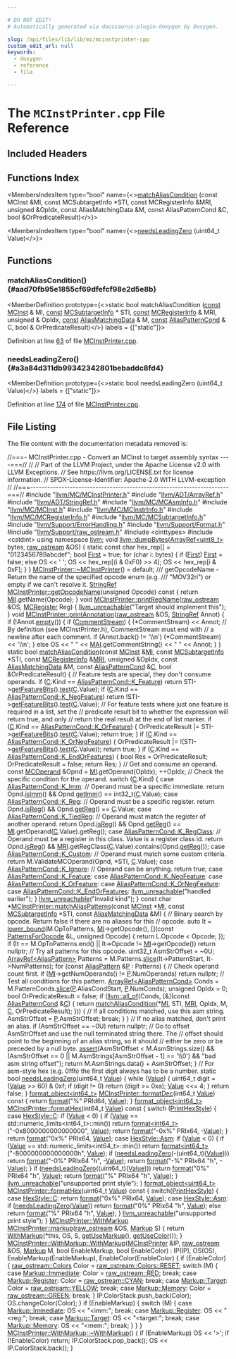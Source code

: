 ```yaml
---

# DO NOT EDIT!
# Automatically generated via docusaurus-plugin-doxygen by Doxygen.

slug: /api/files/lib/lib/mc/mcinstprinter-cpp
custom_edit_url: null
keywords:
  - doxygen
  - reference
  - file

---
```





# The `MCInstPrinter.cpp` File Reference

<DoxygenPage pluginConfig={pluginConfig}>



## Included Headers

<IncludesList>
<IncludesListItem
  filePath="llvm/MC/MCInstPrinter.h"
  permalink="/docs/api/files/include/include/llvm/include/llvm/mc/mcinstprinter-h"
  isLocal="true" />
<IncludesListItem
  filePath="llvm/ADT/ArrayRef.h"
  permalink="/docs/api/files/include/include/llvm/include/llvm/adt/arrayref-h"
  isLocal="true" />
<IncludesListItem
  filePath="llvm/ADT/StringRef.h"
  permalink="/docs/api/files/include/include/llvm/include/llvm/adt/stringref-h"
  isLocal="true" />
<IncludesListItem
  filePath="llvm/MC/MCAsmInfo.h"
  permalink="/docs/api/files/include/include/llvm/include/llvm/mc/mcasminfo-h"
  isLocal="true" />
<IncludesListItem
  filePath="llvm/MC/MCInst.h"
  permalink="/docs/api/files/include/include/llvm/include/llvm/mc/mcinst-h"
  isLocal="true" />
<IncludesListItem
  filePath="llvm/MC/MCInstrInfo.h"
  permalink="/docs/api/files/include/include/llvm/include/llvm/mc/mcinstrinfo-h"
  isLocal="true" />
<IncludesListItem
  filePath="llvm/MC/MCRegisterInfo.h"
  permalink="/docs/api/files/include/include/llvm/include/llvm/mc/mcregisterinfo-h"
  isLocal="true" />
<IncludesListItem
  filePath="llvm/MC/MCSubtargetInfo.h"
  permalink="/docs/api/files/include/include/llvm/include/llvm/mc/mcsubtargetinfo-h"
  isLocal="true" />
<IncludesListItem
  filePath="llvm/Support/ErrorHandling.h"
  permalink="/docs/api/files/include/include/llvm/include/llvm/support/errorhandling-h"
  isLocal="true" />
<IncludesListItem
  filePath="llvm/Support/Format.h"
  permalink="/docs/api/files/include/include/llvm/include/llvm/support/format-h"
  isLocal="true" />
<IncludesListItem
  filePath="llvm/Support/raw_ostream.h"
  permalink="/docs/api/files/include/include/llvm/include/llvm/support/raw-ostream-h"
  isLocal="true" />
<IncludesListItem
  filePath="cinttypes"
  permalink=""
  isLocal="false" />
<IncludesListItem
  filePath="cstdint"
  permalink=""
  isLocal="false" />
</IncludesList>

## Functions Index

<MembersIndex>

<MembersIndexItem
  type="bool"
  name={<><a href="#aad70fb95e1855cf69dfefcf98e2d5e8b">matchAliasCondition</a> (const MCInst &amp;MI, const MCSubtargetInfo &#42;STI, const MCRegisterInfo &amp;MRI, unsigned &amp;OpIdx, const AliasMatchingData &amp;M, const AliasPatternCond &amp;C, bool &amp;OrPredicateResult)</>}>
</MembersIndexItem>

<MembersIndexItem
  type="bool"
  name={<><a href="#a3a84d311db99342342801bebaddc8fd4">needsLeadingZero</a> (uint64&#95;t Value)</>}>
</MembersIndexItem>

</MembersIndex>


<SectionDefinition>

## Functions

### matchAliasCondition() {#aad70fb95e1855cf69dfefcf98e2d5e8b}

<MemberDefinition
  prototype={<>static bool matchAliasCondition (<a href="/docs/api/files/lib/lib/target/lib/target/aarch64/aarch64promoteconstant-cpp/#a90f8350fecae261c25be85d38b451bff">const</a> <a href="/docs/api/classes/llvm/mcinst">MCInst</a> &amp; MI, <a href="/docs/api/files/lib/lib/target/lib/target/aarch64/aarch64promoteconstant-cpp/#a90f8350fecae261c25be85d38b451bff">const</a> <a href="/docs/api/classes/llvm/mcsubtargetinfo">MCSubtargetInfo</a> &#42; STI, <a href="/docs/api/files/lib/lib/target/lib/target/aarch64/aarch64promoteconstant-cpp/#a90f8350fecae261c25be85d38b451bff">const</a> <a href="/docs/api/classes/llvm/mcregisterinfo">MCRegisterInfo</a> &amp; MRI, unsigned &amp; OpIdx, <a href="/docs/api/files/lib/lib/target/lib/target/aarch64/aarch64promoteconstant-cpp/#a90f8350fecae261c25be85d38b451bff">const</a> <a href="/docs/api/structs/llvm/aliasmatchingdata">AliasMatchingData</a> &amp; M, <a href="/docs/api/files/lib/lib/target/lib/target/aarch64/aarch64promoteconstant-cpp/#a90f8350fecae261c25be85d38b451bff">const</a> <a href="/docs/api/structs/llvm/aliaspatterncond">AliasPatternCond</a> &amp; C, bool &amp; OrPredicateResult)</>}
  labels = {["static"]}>

Definition at line <a href="#l00063">63</a> of file <a href="/docs/api/files/lib/lib/mc/mcinstprinter-cpp">MCInstPrinter.cpp</a>.
</MemberDefinition>

### needsLeadingZero() {#a3a84d311db99342342801bebaddc8fd4}

<MemberDefinition
  prototype={<>static bool needsLeadingZero (uint64&#95;t Value)</>}
  labels = {["static"]}>

Definition at line <a href="#l00174">174</a> of file <a href="/docs/api/files/lib/lib/mc/mcinstprinter-cpp">MCInstPrinter.cpp</a>.
</MemberDefinition>

</SectionDefinition>

## File Listing

The file content with the documentation metadata removed is:

<ProgramListing>

<Link id="l00001" /><CodeLine lineNumber="1"><Highlight kind="comment">//===- MCInstPrinter.cpp - Convert an MCInst to target assembly syntax ----===//</Highlight><Highlight kind="normal"></Highlight></CodeLine>
<Link id="l00002" /><CodeLine lineNumber="2"><Highlight kind="normal"></Highlight><Highlight kind="comment">//</Highlight><Highlight kind="normal"></Highlight></CodeLine>
<Link id="l00003" /><CodeLine lineNumber="3"><Highlight kind="normal"></Highlight><Highlight kind="comment">// Part of the LLVM Project, under the Apache License v2.0 with LLVM Exceptions.</Highlight><Highlight kind="normal"></Highlight></CodeLine>
<Link id="l00004" /><CodeLine lineNumber="4"><Highlight kind="normal"></Highlight><Highlight kind="comment">// See https://llvm.org/LICENSE.txt for license information.</Highlight><Highlight kind="normal"></Highlight></CodeLine>
<Link id="l00005" /><CodeLine lineNumber="5"><Highlight kind="normal"></Highlight><Highlight kind="comment">// SPDX-License-Identifier: Apache-2.0 WITH LLVM-exception</Highlight><Highlight kind="normal"></Highlight></CodeLine>
<Link id="l00006" /><CodeLine lineNumber="6"><Highlight kind="normal"></Highlight><Highlight kind="comment">//</Highlight><Highlight kind="normal"></Highlight></CodeLine>
<Link id="l00007" /><CodeLine lineNumber="7"><Highlight kind="normal"></Highlight><Highlight kind="comment">//===----------------------------------------------------------------------===//</Highlight><Highlight kind="normal"></Highlight></CodeLine>
<Link id="l00008" /><CodeLine lineNumber="8"><Highlight kind="normal"></Highlight></CodeLine>
<Link id="l00009" /><CodeLine lineNumber="9"><Highlight kind="normal"></Highlight><Highlight kind="preprocessor">#include &quot;<a href="/docs/api/files/include/include/llvm/include/llvm/mc/mcinstprinter-h">llvm/MC/MCInstPrinter.h</a>&quot;</Highlight><Highlight kind="normal"></Highlight></CodeLine>
<Link id="l00010" /><CodeLine lineNumber="10"><Highlight kind="normal"></Highlight><Highlight kind="preprocessor">#include &quot;<a href="/docs/api/files/include/include/llvm/include/llvm/adt/arrayref-h">llvm/ADT/ArrayRef.h</a>&quot;</Highlight><Highlight kind="normal"></Highlight></CodeLine>
<Link id="l00011" /><CodeLine lineNumber="11"><Highlight kind="normal"></Highlight><Highlight kind="preprocessor">#include &quot;<a href="/docs/api/files/include/include/llvm/include/llvm/adt/stringref-h">llvm/ADT/StringRef.h</a>&quot;</Highlight><Highlight kind="normal"></Highlight></CodeLine>
<Link id="l00012" /><CodeLine lineNumber="12"><Highlight kind="normal"></Highlight><Highlight kind="preprocessor">#include &quot;<a href="/docs/api/files/include/include/llvm/include/llvm/mc/mcasminfo-h">llvm/MC/MCAsmInfo.h</a>&quot;</Highlight><Highlight kind="normal"></Highlight></CodeLine>
<Link id="l00013" /><CodeLine lineNumber="13"><Highlight kind="normal"></Highlight><Highlight kind="preprocessor">#include &quot;<a href="/docs/api/files/include/include/llvm/include/llvm/mc/mcinst-h">llvm/MC/MCInst.h</a>&quot;</Highlight><Highlight kind="normal"></Highlight></CodeLine>
<Link id="l00014" /><CodeLine lineNumber="14"><Highlight kind="normal"></Highlight><Highlight kind="preprocessor">#include &quot;<a href="/docs/api/files/include/include/llvm/include/llvm/mc/mcinstrinfo-h">llvm/MC/MCInstrInfo.h</a>&quot;</Highlight><Highlight kind="normal"></Highlight></CodeLine>
<Link id="l00015" /><CodeLine lineNumber="15"><Highlight kind="normal"></Highlight><Highlight kind="preprocessor">#include &quot;<a href="/docs/api/files/include/include/llvm/include/llvm/mc/mcregisterinfo-h">llvm/MC/MCRegisterInfo.h</a>&quot;</Highlight><Highlight kind="normal"></Highlight></CodeLine>
<Link id="l00016" /><CodeLine lineNumber="16"><Highlight kind="normal"></Highlight><Highlight kind="preprocessor">#include &quot;<a href="/docs/api/files/include/include/llvm/include/llvm/mc/mcsubtargetinfo-h">llvm/MC/MCSubtargetInfo.h</a>&quot;</Highlight><Highlight kind="normal"></Highlight></CodeLine>
<Link id="l00017" /><CodeLine lineNumber="17"><Highlight kind="normal"></Highlight><Highlight kind="preprocessor">#include &quot;<a href="/docs/api/files/include/include/llvm/include/llvm/support/errorhandling-h">llvm/Support/ErrorHandling.h</a>&quot;</Highlight><Highlight kind="normal"></Highlight></CodeLine>
<Link id="l00018" /><CodeLine lineNumber="18"><Highlight kind="normal"></Highlight><Highlight kind="preprocessor">#include &quot;<a href="/docs/api/files/include/include/llvm/include/llvm/support/format-h">llvm/Support/Format.h</a>&quot;</Highlight><Highlight kind="normal"></Highlight></CodeLine>
<Link id="l00019" /><CodeLine lineNumber="19"><Highlight kind="normal"></Highlight><Highlight kind="preprocessor">#include &quot;<a href="/docs/api/files/include/include/llvm/include/llvm/support/raw-ostream-h">llvm/Support/raw&#95;ostream.h</a>&quot;</Highlight><Highlight kind="normal"></Highlight></CodeLine>
<Link id="l00020" /><CodeLine lineNumber="20"><Highlight kind="normal"></Highlight><Highlight kind="preprocessor">#include &lt;cinttypes&gt;</Highlight><Highlight kind="normal"></Highlight></CodeLine>
<Link id="l00021" /><CodeLine lineNumber="21"><Highlight kind="normal"></Highlight><Highlight kind="preprocessor">#include &lt;cstdint&gt;</Highlight><Highlight kind="normal"></Highlight></CodeLine>
<Link id="l00022" /><CodeLine lineNumber="22"><Highlight kind="normal"></Highlight></CodeLine>
<Link id="l00023" /><CodeLine lineNumber="23"><Highlight kind="normal"></Highlight><Highlight kind="keyword">using namespace </Highlight><Highlight kind="normal"><a href="/docs/api/namespaces/llvm">llvm</a>;</Highlight></CodeLine>
<Link id="l00024" /><CodeLine lineNumber="24"><Highlight kind="normal"></Highlight></CodeLine>
<Link id="l00025" /><CodeLine lineNumber="25" lineLink="/docs/api/namespaces/llvm/#a4070eb5356f2cb072322e3d62059e316"><Highlight kind="normal"></Highlight><Highlight kind="keywordtype">void</Highlight><Highlight kind="normal"> <a href="/docs/api/namespaces/llvm/#a4070eb5356f2cb072322e3d62059e316">llvm::dumpBytes</a>(<a href="/docs/api/classes/llvm/arrayref">ArrayRef&lt;uint8&#95;t&gt;</a> bytes, <a href="/docs/api/classes/llvm/raw-ostream">raw&#95;ostream</a> &amp;OS) &#123;</Highlight></CodeLine>
<Link id="l00026" /><CodeLine lineNumber="26"><Highlight kind="normal">  </Highlight><Highlight kind="keyword">static</Highlight><Highlight kind="normal"> </Highlight><Highlight kind="keyword">const</Highlight><Highlight kind="normal"> </Highlight><Highlight kind="keywordtype">char</Highlight><Highlight kind="normal"> hex&#95;rep&#91;&#93; = </Highlight><Highlight kind="stringliteral">&quot;0123456789abcdef&quot;</Highlight><Highlight kind="normal">;</Highlight></CodeLine>
<Link id="l00027" /><CodeLine lineNumber="27"><Highlight kind="normal">  </Highlight><Highlight kind="keywordtype">bool</Highlight><Highlight kind="normal"> <a href="/docs/api/namespaces/llvm/#a9eb4f5b98b70ee4fab9614ed58282c1fa7fb55ed0b7a30342ba6da306428cae04">First</a> = </Highlight><Highlight kind="keyword">true</Highlight><Highlight kind="normal">;</Highlight></CodeLine>
<Link id="l00028" /><CodeLine lineNumber="28"><Highlight kind="normal">  </Highlight><Highlight kind="keywordflow">for</Highlight><Highlight kind="normal"> (</Highlight><Highlight kind="keywordtype">char</Highlight><Highlight kind="normal"> i: bytes) &#123;</Highlight></CodeLine>
<Link id="l00029" /><CodeLine lineNumber="29"><Highlight kind="normal">    </Highlight><Highlight kind="keywordflow">if</Highlight><Highlight kind="normal"> (<a href="/docs/api/namespaces/llvm/#a9eb4f5b98b70ee4fab9614ed58282c1fa7fb55ed0b7a30342ba6da306428cae04">First</a>)</Highlight></CodeLine>
<Link id="l00030" /><CodeLine lineNumber="30"><Highlight kind="normal">      <a href="/docs/api/namespaces/llvm/#a9eb4f5b98b70ee4fab9614ed58282c1fa7fb55ed0b7a30342ba6da306428cae04">First</a> = </Highlight><Highlight kind="keyword">false</Highlight><Highlight kind="normal">;</Highlight></CodeLine>
<Link id="l00031" /><CodeLine lineNumber="31"><Highlight kind="normal">    </Highlight><Highlight kind="keywordflow">else</Highlight><Highlight kind="normal"></Highlight></CodeLine>
<Link id="l00032" /><CodeLine lineNumber="32"><Highlight kind="normal">      OS &lt;&lt; </Highlight><Highlight kind="charliteral">&#39; &#39;</Highlight><Highlight kind="normal">;</Highlight></CodeLine>
<Link id="l00033" /><CodeLine lineNumber="33"><Highlight kind="normal">    OS &lt;&lt; hex&#95;rep&#91;(i &amp; 0xF0) &gt;&gt; 4&#93;;</Highlight></CodeLine>
<Link id="l00034" /><CodeLine lineNumber="34"><Highlight kind="normal">    OS &lt;&lt; hex&#95;rep&#91;i &amp; 0xF&#93;;</Highlight></CodeLine>
<Link id="l00035" /><CodeLine lineNumber="35"><Highlight kind="normal">  &#125;</Highlight></CodeLine>
<Link id="l00036" /><CodeLine lineNumber="36"><Highlight kind="normal">&#125;</Highlight></CodeLine>
<Link id="l00037" /><CodeLine lineNumber="37"><Highlight kind="normal"></Highlight></CodeLine>
<Link id="l00038" /><CodeLine lineNumber="38"><Highlight kind="normal"><a href="/docs/api/classes/llvm/mcinstprinter/#a55e82de41ab06366834cbef13e46ac6d">MCInstPrinter::~MCInstPrinter</a>() = </Highlight><Highlight kind="keywordflow">default</Highlight><Highlight kind="normal">;</Highlight></CodeLine>
<Link id="l00039" /><CodeLine lineNumber="39"><Highlight kind="normal"></Highlight><Highlight kind="comment"></Highlight></CodeLine>
<Link id="l00040" /><CodeLine lineNumber="40"><Highlight kind="comment">/// getOpcodeName - Return the name of the specified opcode enum (e.g.</Highlight></CodeLine>
<Link id="l00041" /><CodeLine lineNumber="41"><Highlight kind="comment">/// &quot;MOV32ri&quot;) or empty if we can&#39;t resolve it.</Highlight><Highlight kind="normal"></Highlight></CodeLine>
<Link id="l00042" /><CodeLine lineNumber="42" lineLink="/docs/api/classes/llvm/mcinstprinter/#a62c484cd2ea7bf71dad8fd6d223864bb"><Highlight kind="normal"><a href="/docs/api/classes/llvm/stringref">StringRef</a> <a href="/docs/api/classes/llvm/mcinstprinter/#a62c484cd2ea7bf71dad8fd6d223864bb">MCInstPrinter::getOpcodeName</a>(</Highlight><Highlight kind="keywordtype">unsigned</Highlight><Highlight kind="normal"> Opcode)</Highlight><Highlight kind="keyword"> const </Highlight><Highlight kind="normal">&#123;</Highlight></CodeLine>
<Link id="l00043" /><CodeLine lineNumber="43"><Highlight kind="normal">  </Highlight><Highlight kind="keywordflow">return</Highlight><Highlight kind="normal"> <a href="/docs/api/classes/llvm/mcinstprinter/#a41acdb280262403252bc72f6d3f23f7a">MII</a>.getName(Opcode);</Highlight></CodeLine>
<Link id="l00044" /><CodeLine lineNumber="44"><Highlight kind="normal">&#125;</Highlight></CodeLine>
<Link id="l00045" /><CodeLine lineNumber="45"><Highlight kind="normal"></Highlight></CodeLine>
<Link id="l00046" /><CodeLine lineNumber="46" lineLink="/docs/api/classes/llvm/mcinstprinter/#ad0ad5f0b1236badc25e0613d3b962997"><Highlight kind="normal"></Highlight><Highlight kind="keywordtype">void</Highlight><Highlight kind="normal"> <a href="/docs/api/classes/llvm/mcinstprinter/#ad0ad5f0b1236badc25e0613d3b962997">MCInstPrinter::printRegName</a>(<a href="/docs/api/classes/llvm/raw-ostream">raw&#95;ostream</a> &amp;OS, <a href="/docs/api/classes/llvm/mcregister">MCRegister</a> Reg) &#123;</Highlight></CodeLine>
<Link id="l00047" /><CodeLine lineNumber="47"><Highlight kind="normal">  <a href="/docs/api/files/include/include/llvm/include/llvm/support/errorhandling-h/#ace243f5c25697a1107cce46626b3dc94">llvm&#95;unreachable</a>(</Highlight><Highlight kind="stringliteral">&quot;Target should implement this&quot;</Highlight><Highlight kind="normal">);</Highlight></CodeLine>
<Link id="l00048" /><CodeLine lineNumber="48"><Highlight kind="normal">&#125;</Highlight></CodeLine>
<Link id="l00049" /><CodeLine lineNumber="49"><Highlight kind="normal"></Highlight></CodeLine>
<Link id="l00050" /><CodeLine lineNumber="50" lineLink="/docs/api/classes/llvm/mcinstprinter/#aab90c946a08959c165433b2c125895ea"><Highlight kind="normal"></Highlight><Highlight kind="keywordtype">void</Highlight><Highlight kind="normal"> <a href="/docs/api/classes/llvm/mcinstprinter/#aab90c946a08959c165433b2c125895ea">MCInstPrinter::printAnnotation</a>(<a href="/docs/api/classes/llvm/raw-ostream">raw&#95;ostream</a> &amp;OS, <a href="/docs/api/classes/llvm/stringref">StringRef</a> Annot) &#123;</Highlight></CodeLine>
<Link id="l00051" /><CodeLine lineNumber="51"><Highlight kind="normal">  </Highlight><Highlight kind="keywordflow">if</Highlight><Highlight kind="normal"> (!Annot.<a href="/docs/api/classes/llvm/stringref/#a2dc80c585ad5882da8cae7b5968f7e74">empty</a>()) &#123;</Highlight></CodeLine>
<Link id="l00052" /><CodeLine lineNumber="52"><Highlight kind="normal">    </Highlight><Highlight kind="keywordflow">if</Highlight><Highlight kind="normal"> (<a href="/docs/api/classes/llvm/mcinstprinter/#a43f767b1fc960c3a7528055069b0ae97">CommentStream</a>) &#123;</Highlight></CodeLine>
<Link id="l00053" /><CodeLine lineNumber="53"><Highlight kind="normal">      (&#42;CommentStream) &lt;&lt; Annot;</Highlight></CodeLine>
<Link id="l00054" /><CodeLine lineNumber="54"><Highlight kind="normal">      </Highlight><Highlight kind="comment">// By definition (see MCInstPrinter.h), CommentStream must end with</Highlight><Highlight kind="normal"></Highlight></CodeLine>
<Link id="l00055" /><CodeLine lineNumber="55"><Highlight kind="normal">      </Highlight><Highlight kind="comment">// a newline after each comment.</Highlight><Highlight kind="normal"></Highlight></CodeLine>
<Link id="l00056" /><CodeLine lineNumber="56"><Highlight kind="normal">      </Highlight><Highlight kind="keywordflow">if</Highlight><Highlight kind="normal"> (Annot.back() != </Highlight><Highlight kind="charliteral">&#39;\\n&#39;</Highlight><Highlight kind="normal">)</Highlight></CodeLine>
<Link id="l00057" /><CodeLine lineNumber="57"><Highlight kind="normal">        (&#42;CommentStream) &lt;&lt; </Highlight><Highlight kind="charliteral">&#39;\\n&#39;</Highlight><Highlight kind="normal">;</Highlight></CodeLine>
<Link id="l00058" /><CodeLine lineNumber="58"><Highlight kind="normal">    &#125; </Highlight><Highlight kind="keywordflow">else</Highlight><Highlight kind="normal"></Highlight></CodeLine>
<Link id="l00059" /><CodeLine lineNumber="59"><Highlight kind="normal">      OS &lt;&lt; </Highlight><Highlight kind="stringliteral">&quot; &quot;</Highlight><Highlight kind="normal"> &lt;&lt; <a href="/docs/api/classes/llvm/mcinstprinter/#aacb2bfbafa57a37e627bf1334d349bc6">MAI</a>.getCommentString() &lt;&lt; </Highlight><Highlight kind="stringliteral">&quot; &quot;</Highlight><Highlight kind="normal"> &lt;&lt; Annot;</Highlight></CodeLine>
<Link id="l00060" /><CodeLine lineNumber="60"><Highlight kind="normal">  &#125;</Highlight></CodeLine>
<Link id="l00061" /><CodeLine lineNumber="61"><Highlight kind="normal">&#125;</Highlight></CodeLine>
<Link id="l00062" /><CodeLine lineNumber="62"><Highlight kind="normal"></Highlight></CodeLine>
<Link id="l00063" /><CodeLine lineNumber="63" lineLink="#aad70fb95e1855cf69dfefcf98e2d5e8b"><Highlight kind="normal"></Highlight><Highlight kind="keyword">static</Highlight><Highlight kind="normal"> </Highlight><Highlight kind="keywordtype">bool</Highlight><Highlight kind="normal"> <a href="#aad70fb95e1855cf69dfefcf98e2d5e8b">matchAliasCondition</a>(</Highlight><Highlight kind="keyword">const</Highlight><Highlight kind="normal"> <a href="/docs/api/classes/llvm/mcinst">MCInst</a> &amp;<a href="/docs/api/files/lib/lib/codegen/lib/codegen/globalisel/irtranslator-cpp/#abe44dfdea65b4f7e11e0a608ab708b76">MI</a>, </Highlight><Highlight kind="keyword">const</Highlight><Highlight kind="normal"> <a href="/docs/api/classes/llvm/mcsubtargetinfo">MCSubtargetInfo</a> &#42;STI,</Highlight></CodeLine>
<Link id="l00064" /><CodeLine lineNumber="64"><Highlight kind="normal">                                </Highlight><Highlight kind="keyword">const</Highlight><Highlight kind="normal"> <a href="/docs/api/classes/llvm/mcregisterinfo">MCRegisterInfo</a> &amp;<a href="/docs/api/files/lib/lib/target/lib/target/aarch64/aarch64advsimdscalarpass-cpp/#aacd2ab195054a3e6a74bfbb9d5d571c8">MRI</a>, </Highlight><Highlight kind="keywordtype">unsigned</Highlight><Highlight kind="normal"> &amp;OpIdx,</Highlight></CodeLine>
<Link id="l00065" /><CodeLine lineNumber="65"><Highlight kind="normal">                                </Highlight><Highlight kind="keyword">const</Highlight><Highlight kind="normal"> <a href="/docs/api/structs/llvm/aliasmatchingdata">AliasMatchingData</a> &amp;M,</Highlight></CodeLine>
<Link id="l00066" /><CodeLine lineNumber="66"><Highlight kind="normal">                                </Highlight><Highlight kind="keyword">const</Highlight><Highlight kind="normal"> <a href="/docs/api/structs/llvm/aliaspatterncond">AliasPatternCond</a> &amp;<a href="/docs/api/namespaces/llvm/callingconv/#ac6aa1387c4375260e2468eb5a77fdb4cafd841a49aec1539bc88abc8ff9e170fb">C</a>,</Highlight></CodeLine>
<Link id="l00067" /><CodeLine lineNumber="67"><Highlight kind="normal">                                </Highlight><Highlight kind="keywordtype">bool</Highlight><Highlight kind="normal"> &amp;OrPredicateResult) &#123;</Highlight></CodeLine>
<Link id="l00068" /><CodeLine lineNumber="68"><Highlight kind="normal">  </Highlight><Highlight kind="comment">// Feature tests are special, they don&#39;t consume operands.</Highlight><Highlight kind="normal"></Highlight></CodeLine>
<Link id="l00069" /><CodeLine lineNumber="69"><Highlight kind="normal">  </Highlight><Highlight kind="keywordflow">if</Highlight><Highlight kind="normal"> (<a href="/docs/api/namespaces/llvm/callingconv/#ac6aa1387c4375260e2468eb5a77fdb4cafd841a49aec1539bc88abc8ff9e170fb">C</a>.Kind == <a href="/docs/api/structs/llvm/aliaspatterncond/#a7ab8001d03aa55f6d918d77e9f857ad4acdd3688fd1049a863d20a3ff063bad94">AliasPatternCond::K&#95;Feature</a>)</Highlight></CodeLine>
<Link id="l00070" /><CodeLine lineNumber="70"><Highlight kind="normal">    </Highlight><Highlight kind="keywordflow">return</Highlight><Highlight kind="normal"> STI-&gt;<a href="/docs/api/classes/llvm/mcsubtargetinfo/#a53afee158973a8af8c60263ddb5b2d07">getFeatureBits</a>().<a href="/docs/api/classes/llvm/featurebitset/#a4fce0696a3465a5f24d788288f23f6bf">test</a>(<a href="/docs/api/namespaces/llvm/callingconv/#ac6aa1387c4375260e2468eb5a77fdb4cafd841a49aec1539bc88abc8ff9e170fb">C</a>.Value);</Highlight></CodeLine>
<Link id="l00071" /><CodeLine lineNumber="71"><Highlight kind="normal">  </Highlight><Highlight kind="keywordflow">if</Highlight><Highlight kind="normal"> (<a href="/docs/api/namespaces/llvm/callingconv/#ac6aa1387c4375260e2468eb5a77fdb4cafd841a49aec1539bc88abc8ff9e170fb">C</a>.Kind == <a href="/docs/api/structs/llvm/aliaspatterncond/#a7ab8001d03aa55f6d918d77e9f857ad4a24e1bc1677c49c53174fb1c523f5b4cf">AliasPatternCond::K&#95;NegFeature</a>)</Highlight></CodeLine>
<Link id="l00072" /><CodeLine lineNumber="72"><Highlight kind="normal">    </Highlight><Highlight kind="keywordflow">return</Highlight><Highlight kind="normal"> !STI-&gt;<a href="/docs/api/classes/llvm/mcsubtargetinfo/#a53afee158973a8af8c60263ddb5b2d07">getFeatureBits</a>().<a href="/docs/api/classes/llvm/featurebitset/#a4fce0696a3465a5f24d788288f23f6bf">test</a>(<a href="/docs/api/namespaces/llvm/callingconv/#ac6aa1387c4375260e2468eb5a77fdb4cafd841a49aec1539bc88abc8ff9e170fb">C</a>.Value);</Highlight></CodeLine>
<Link id="l00073" /><CodeLine lineNumber="73"><Highlight kind="normal">  </Highlight><Highlight kind="comment">// For feature tests where just one feature is required in a list, set the</Highlight><Highlight kind="normal"></Highlight></CodeLine>
<Link id="l00074" /><CodeLine lineNumber="74"><Highlight kind="normal">  </Highlight><Highlight kind="comment">// predicate result bit to whether the expression will return true, and only</Highlight><Highlight kind="normal"></Highlight></CodeLine>
<Link id="l00075" /><CodeLine lineNumber="75"><Highlight kind="normal">  </Highlight><Highlight kind="comment">// return the real result at the end of list marker.</Highlight><Highlight kind="normal"></Highlight></CodeLine>
<Link id="l00076" /><CodeLine lineNumber="76"><Highlight kind="normal">  </Highlight><Highlight kind="keywordflow">if</Highlight><Highlight kind="normal"> (<a href="/docs/api/namespaces/llvm/callingconv/#ac6aa1387c4375260e2468eb5a77fdb4cafd841a49aec1539bc88abc8ff9e170fb">C</a>.Kind == <a href="/docs/api/structs/llvm/aliaspatterncond/#a7ab8001d03aa55f6d918d77e9f857ad4abda9365f1ae3b058efa5ec7b56e039cc">AliasPatternCond::K&#95;OrFeature</a>) &#123;</Highlight></CodeLine>
<Link id="l00077" /><CodeLine lineNumber="77"><Highlight kind="normal">    OrPredicateResult |= STI-&gt;<a href="/docs/api/classes/llvm/mcsubtargetinfo/#a53afee158973a8af8c60263ddb5b2d07">getFeatureBits</a>().<a href="/docs/api/classes/llvm/featurebitset/#a4fce0696a3465a5f24d788288f23f6bf">test</a>(<a href="/docs/api/namespaces/llvm/callingconv/#ac6aa1387c4375260e2468eb5a77fdb4cafd841a49aec1539bc88abc8ff9e170fb">C</a>.Value);</Highlight></CodeLine>
<Link id="l00078" /><CodeLine lineNumber="78"><Highlight kind="normal">    </Highlight><Highlight kind="keywordflow">return</Highlight><Highlight kind="normal"> </Highlight><Highlight kind="keyword">true</Highlight><Highlight kind="normal">;</Highlight></CodeLine>
<Link id="l00079" /><CodeLine lineNumber="79"><Highlight kind="normal">  &#125;</Highlight></CodeLine>
<Link id="l00080" /><CodeLine lineNumber="80"><Highlight kind="normal">  </Highlight><Highlight kind="keywordflow">if</Highlight><Highlight kind="normal"> (<a href="/docs/api/namespaces/llvm/callingconv/#ac6aa1387c4375260e2468eb5a77fdb4cafd841a49aec1539bc88abc8ff9e170fb">C</a>.Kind == <a href="/docs/api/structs/llvm/aliaspatterncond/#a7ab8001d03aa55f6d918d77e9f857ad4a78dbcc8c7fa75bca7cab094cff219676">AliasPatternCond::K&#95;OrNegFeature</a>) &#123;</Highlight></CodeLine>
<Link id="l00081" /><CodeLine lineNumber="81"><Highlight kind="normal">    OrPredicateResult |= !(STI-&gt;<a href="/docs/api/classes/llvm/mcsubtargetinfo/#a53afee158973a8af8c60263ddb5b2d07">getFeatureBits</a>().<a href="/docs/api/files/lib/lib/codegen/moduloschedule-cpp/#a106e32122c569cdb42ddf61ecbb0aad1">test</a>(<a href="/docs/api/namespaces/llvm/callingconv/#ac6aa1387c4375260e2468eb5a77fdb4cafd841a49aec1539bc88abc8ff9e170fb">C</a>.Value));</Highlight></CodeLine>
<Link id="l00082" /><CodeLine lineNumber="82"><Highlight kind="normal">    </Highlight><Highlight kind="keywordflow">return</Highlight><Highlight kind="normal"> </Highlight><Highlight kind="keyword">true</Highlight><Highlight kind="normal">;</Highlight></CodeLine>
<Link id="l00083" /><CodeLine lineNumber="83"><Highlight kind="normal">  &#125;</Highlight></CodeLine>
<Link id="l00084" /><CodeLine lineNumber="84"><Highlight kind="normal">  </Highlight><Highlight kind="keywordflow">if</Highlight><Highlight kind="normal"> (<a href="/docs/api/namespaces/llvm/callingconv/#ac6aa1387c4375260e2468eb5a77fdb4cafd841a49aec1539bc88abc8ff9e170fb">C</a>.Kind == <a href="/docs/api/structs/llvm/aliaspatterncond/#a7ab8001d03aa55f6d918d77e9f857ad4a5812a60d5c8bb0d46075dacec774e62a">AliasPatternCond::K&#95;EndOrFeatures</a>) &#123;</Highlight></CodeLine>
<Link id="l00085" /><CodeLine lineNumber="85"><Highlight kind="normal">    </Highlight><Highlight kind="keywordtype">bool</Highlight><Highlight kind="normal"> Res = OrPredicateResult;</Highlight></CodeLine>
<Link id="l00086" /><CodeLine lineNumber="86"><Highlight kind="normal">    OrPredicateResult = </Highlight><Highlight kind="keyword">false</Highlight><Highlight kind="normal">;</Highlight></CodeLine>
<Link id="l00087" /><CodeLine lineNumber="87"><Highlight kind="normal">    </Highlight><Highlight kind="keywordflow">return</Highlight><Highlight kind="normal"> Res;</Highlight></CodeLine>
<Link id="l00088" /><CodeLine lineNumber="88"><Highlight kind="normal">  &#125;</Highlight></CodeLine>
<Link id="l00089" /><CodeLine lineNumber="89"><Highlight kind="normal"></Highlight></CodeLine>
<Link id="l00090" /><CodeLine lineNumber="90"><Highlight kind="normal">  </Highlight><Highlight kind="comment">// Get and consume an operand.</Highlight><Highlight kind="normal"></Highlight></CodeLine>
<Link id="l00091" /><CodeLine lineNumber="91"><Highlight kind="normal">  </Highlight><Highlight kind="keyword">const</Highlight><Highlight kind="normal"> <a href="/docs/api/classes/llvm/mcoperand">MCOperand</a> &amp;Opnd = <a href="/docs/api/files/lib/lib/codegen/lib/codegen/globalisel/irtranslator-cpp/#abe44dfdea65b4f7e11e0a608ab708b76">MI</a>.getOperand(OpIdx);</Highlight></CodeLine>
<Link id="l00092" /><CodeLine lineNumber="92"><Highlight kind="normal">  ++OpIdx;</Highlight></CodeLine>
<Link id="l00093" /><CodeLine lineNumber="93"><Highlight kind="normal"></Highlight></CodeLine>
<Link id="l00094" /><CodeLine lineNumber="94"><Highlight kind="normal">  </Highlight><Highlight kind="comment">// Check the specific condition for the operand.</Highlight><Highlight kind="normal"></Highlight></CodeLine>
<Link id="l00095" /><CodeLine lineNumber="95"><Highlight kind="normal">  </Highlight><Highlight kind="keywordflow">switch</Highlight><Highlight kind="normal"> (<a href="/docs/api/namespaces/llvm/callingconv/#ac6aa1387c4375260e2468eb5a77fdb4cafd841a49aec1539bc88abc8ff9e170fb">C</a>.Kind) &#123;</Highlight></CodeLine>
<Link id="l00096" /><CodeLine lineNumber="96"><Highlight kind="normal">  </Highlight><Highlight kind="keywordflow">case</Highlight><Highlight kind="normal"> <a href="/docs/api/structs/llvm/aliaspatterncond/#a7ab8001d03aa55f6d918d77e9f857ad4ab6b82747a5c2211d56aaf238b2829413">AliasPatternCond::K&#95;Imm</a>:</Highlight></CodeLine>
<Link id="l00097" /><CodeLine lineNumber="97"><Highlight kind="normal">    </Highlight><Highlight kind="comment">// Operand must be a specific immediate.</Highlight><Highlight kind="normal"></Highlight></CodeLine>
<Link id="l00098" /><CodeLine lineNumber="98"><Highlight kind="normal">    </Highlight><Highlight kind="keywordflow">return</Highlight><Highlight kind="normal"> Opnd.<a href="/docs/api/classes/llvm/mcoperand/#a5f639fdcd3fc673fcbdb47f2e88b2b41">isImm</a>() &amp;&amp; Opnd.<a href="/docs/api/classes/llvm/mcoperand/#a4509c43893edc940979f690c468664c1">getImm</a>() == int32&#95;t(<a href="/docs/api/namespaces/llvm/callingconv/#ac6aa1387c4375260e2468eb5a77fdb4cafd841a49aec1539bc88abc8ff9e170fb">C</a>.Value);</Highlight></CodeLine>
<Link id="l00099" /><CodeLine lineNumber="99"><Highlight kind="normal">  </Highlight><Highlight kind="keywordflow">case</Highlight><Highlight kind="normal"> <a href="/docs/api/structs/llvm/aliaspatterncond/#a7ab8001d03aa55f6d918d77e9f857ad4a8a5385e573c46211979b1fa1d77089f9">AliasPatternCond::K&#95;Reg</a>:</Highlight></CodeLine>
<Link id="l00100" /><CodeLine lineNumber="100"><Highlight kind="normal">    </Highlight><Highlight kind="comment">// Operand must be a specific register.</Highlight><Highlight kind="normal"></Highlight></CodeLine>
<Link id="l00101" /><CodeLine lineNumber="101"><Highlight kind="normal">    </Highlight><Highlight kind="keywordflow">return</Highlight><Highlight kind="normal"> Opnd.<a href="/docs/api/classes/llvm/mcoperand/#a7a8c7eea0aa4890f25a4b83e1f0a0b6f">isReg</a>() &amp;&amp; Opnd.<a href="/docs/api/classes/llvm/mcoperand/#a94abf618eb8001b802910ab872a7d1d9">getReg</a>() == <a href="/docs/api/namespaces/llvm/callingconv/#ac6aa1387c4375260e2468eb5a77fdb4cafd841a49aec1539bc88abc8ff9e170fb">C</a>.Value;</Highlight></CodeLine>
<Link id="l00102" /><CodeLine lineNumber="102"><Highlight kind="normal">  </Highlight><Highlight kind="keywordflow">case</Highlight><Highlight kind="normal"> <a href="/docs/api/structs/llvm/aliaspatterncond/#a7ab8001d03aa55f6d918d77e9f857ad4a0eab41855d87b6fb3f02b1d075c19837">AliasPatternCond::K&#95;TiedReg</a>:</Highlight></CodeLine>
<Link id="l00103" /><CodeLine lineNumber="103"><Highlight kind="normal">    </Highlight><Highlight kind="comment">// Operand must match the register of another operand.</Highlight><Highlight kind="normal"></Highlight></CodeLine>
<Link id="l00104" /><CodeLine lineNumber="104"><Highlight kind="normal">    </Highlight><Highlight kind="keywordflow">return</Highlight><Highlight kind="normal"> Opnd.<a href="/docs/api/classes/llvm/mcoperand/#a7a8c7eea0aa4890f25a4b83e1f0a0b6f">isReg</a>() &amp;&amp; Opnd.<a href="/docs/api/classes/llvm/mcoperand/#a94abf618eb8001b802910ab872a7d1d9">getReg</a>() == <a href="/docs/api/files/lib/lib/codegen/lib/codegen/globalisel/irtranslator-cpp/#abe44dfdea65b4f7e11e0a608ab708b76">MI</a>.getOperand(<a href="/docs/api/namespaces/llvm/callingconv/#ac6aa1387c4375260e2468eb5a77fdb4cafd841a49aec1539bc88abc8ff9e170fb">C</a>.Value).getReg();</Highlight></CodeLine>
<Link id="l00105" /><CodeLine lineNumber="105"><Highlight kind="normal">  </Highlight><Highlight kind="keywordflow">case</Highlight><Highlight kind="normal"> <a href="/docs/api/structs/llvm/aliaspatterncond/#a7ab8001d03aa55f6d918d77e9f857ad4a66819b05997281299f9b61934f5900e6">AliasPatternCond::K&#95;RegClass</a>:</Highlight></CodeLine>
<Link id="l00106" /><CodeLine lineNumber="106"><Highlight kind="normal">    </Highlight><Highlight kind="comment">// Operand must be a register in this class. Value is a register class id.</Highlight><Highlight kind="normal"></Highlight></CodeLine>
<Link id="l00107" /><CodeLine lineNumber="107"><Highlight kind="normal">    </Highlight><Highlight kind="keywordflow">return</Highlight><Highlight kind="normal"> Opnd.<a href="/docs/api/classes/llvm/mcoperand/#a7a8c7eea0aa4890f25a4b83e1f0a0b6f">isReg</a>() &amp;&amp; <a href="/docs/api/files/lib/lib/target/lib/target/aarch64/aarch64advsimdscalarpass-cpp/#aacd2ab195054a3e6a74bfbb9d5d571c8">MRI</a>.getRegClass(<a href="/docs/api/namespaces/llvm/callingconv/#ac6aa1387c4375260e2468eb5a77fdb4cafd841a49aec1539bc88abc8ff9e170fb">C</a>.Value).contains(Opnd.<a href="/docs/api/classes/llvm/mcoperand/#a94abf618eb8001b802910ab872a7d1d9">getReg</a>());</Highlight></CodeLine>
<Link id="l00108" /><CodeLine lineNumber="108"><Highlight kind="normal">  </Highlight><Highlight kind="keywordflow">case</Highlight><Highlight kind="normal"> <a href="/docs/api/structs/llvm/aliaspatterncond/#a7ab8001d03aa55f6d918d77e9f857ad4ac2764bc8aea0a09b23bb25af72043ee1">AliasPatternCond::K&#95;Custom</a>:</Highlight></CodeLine>
<Link id="l00109" /><CodeLine lineNumber="109"><Highlight kind="normal">    </Highlight><Highlight kind="comment">// Operand must match some custom criteria.</Highlight><Highlight kind="normal"></Highlight></CodeLine>
<Link id="l00110" /><CodeLine lineNumber="110"><Highlight kind="normal">    </Highlight><Highlight kind="keywordflow">return</Highlight><Highlight kind="normal"> M.ValidateMCOperand(Opnd, &#42;STI, <a href="/docs/api/namespaces/llvm/callingconv/#ac6aa1387c4375260e2468eb5a77fdb4cafd841a49aec1539bc88abc8ff9e170fb">C</a>.Value);</Highlight></CodeLine>
<Link id="l00111" /><CodeLine lineNumber="111"><Highlight kind="normal">  </Highlight><Highlight kind="keywordflow">case</Highlight><Highlight kind="normal"> <a href="/docs/api/structs/llvm/aliaspatterncond/#a7ab8001d03aa55f6d918d77e9f857ad4ac2c7d224fb90f730e59b259acc6a7529">AliasPatternCond::K&#95;Ignore</a>:</Highlight></CodeLine>
<Link id="l00112" /><CodeLine lineNumber="112"><Highlight kind="normal">    </Highlight><Highlight kind="comment">// Operand can be anything.</Highlight><Highlight kind="normal"></Highlight></CodeLine>
<Link id="l00113" /><CodeLine lineNumber="113"><Highlight kind="normal">    </Highlight><Highlight kind="keywordflow">return</Highlight><Highlight kind="normal"> </Highlight><Highlight kind="keyword">true</Highlight><Highlight kind="normal">;</Highlight></CodeLine>
<Link id="l00114" /><CodeLine lineNumber="114"><Highlight kind="normal">  </Highlight><Highlight kind="keywordflow">case</Highlight><Highlight kind="normal"> <a href="/docs/api/structs/llvm/aliaspatterncond/#a7ab8001d03aa55f6d918d77e9f857ad4acdd3688fd1049a863d20a3ff063bad94">AliasPatternCond::K&#95;Feature</a>:</Highlight></CodeLine>
<Link id="l00115" /><CodeLine lineNumber="115"><Highlight kind="normal">  </Highlight><Highlight kind="keywordflow">case</Highlight><Highlight kind="normal"> <a href="/docs/api/structs/llvm/aliaspatterncond/#a7ab8001d03aa55f6d918d77e9f857ad4a24e1bc1677c49c53174fb1c523f5b4cf">AliasPatternCond::K&#95;NegFeature</a>:</Highlight></CodeLine>
<Link id="l00116" /><CodeLine lineNumber="116"><Highlight kind="normal">  </Highlight><Highlight kind="keywordflow">case</Highlight><Highlight kind="normal"> <a href="/docs/api/structs/llvm/aliaspatterncond/#a7ab8001d03aa55f6d918d77e9f857ad4abda9365f1ae3b058efa5ec7b56e039cc">AliasPatternCond::K&#95;OrFeature</a>:</Highlight></CodeLine>
<Link id="l00117" /><CodeLine lineNumber="117"><Highlight kind="normal">  </Highlight><Highlight kind="keywordflow">case</Highlight><Highlight kind="normal"> <a href="/docs/api/structs/llvm/aliaspatterncond/#a7ab8001d03aa55f6d918d77e9f857ad4a78dbcc8c7fa75bca7cab094cff219676">AliasPatternCond::K&#95;OrNegFeature</a>:</Highlight></CodeLine>
<Link id="l00118" /><CodeLine lineNumber="118"><Highlight kind="normal">  </Highlight><Highlight kind="keywordflow">case</Highlight><Highlight kind="normal"> <a href="/docs/api/structs/llvm/aliaspatterncond/#a7ab8001d03aa55f6d918d77e9f857ad4a5812a60d5c8bb0d46075dacec774e62a">AliasPatternCond::K&#95;EndOrFeatures</a>:</Highlight></CodeLine>
<Link id="l00119" /><CodeLine lineNumber="119"><Highlight kind="normal">    <a href="/docs/api/files/include/include/llvm/include/llvm/support/errorhandling-h/#ace243f5c25697a1107cce46626b3dc94">llvm&#95;unreachable</a>(</Highlight><Highlight kind="stringliteral">&quot;handled earlier&quot;</Highlight><Highlight kind="normal">);</Highlight></CodeLine>
<Link id="l00120" /><CodeLine lineNumber="120"><Highlight kind="normal">  &#125;</Highlight></CodeLine>
<Link id="l00121" /><CodeLine lineNumber="121"><Highlight kind="normal">  <a href="/docs/api/files/include/include/llvm/include/llvm/support/errorhandling-h/#ace243f5c25697a1107cce46626b3dc94">llvm&#95;unreachable</a>(</Highlight><Highlight kind="stringliteral">&quot;invalid kind&quot;</Highlight><Highlight kind="normal">);</Highlight></CodeLine>
<Link id="l00122" /><CodeLine lineNumber="122"><Highlight kind="normal">&#125;</Highlight></CodeLine>
<Link id="l00123" /><CodeLine lineNumber="123"><Highlight kind="normal"></Highlight></CodeLine>
<Link id="l00124" /><CodeLine lineNumber="124" lineLink="/docs/api/classes/llvm/mcinstprinter/#ae9677047c398a916ab4a5a6fabeb36e7"><Highlight kind="normal"></Highlight><Highlight kind="keyword">const</Highlight><Highlight kind="normal"> </Highlight><Highlight kind="keywordtype">char</Highlight><Highlight kind="normal"> &#42;<a href="/docs/api/classes/llvm/mcinstprinter/#ae9677047c398a916ab4a5a6fabeb36e7">MCInstPrinter::matchAliasPatterns</a>(</Highlight><Highlight kind="keyword">const</Highlight><Highlight kind="normal"> <a href="/docs/api/classes/llvm/mcinst">MCInst</a> &#42;<a href="/docs/api/files/lib/lib/codegen/lib/codegen/globalisel/irtranslator-cpp/#abe44dfdea65b4f7e11e0a608ab708b76">MI</a>,</Highlight></CodeLine>
<Link id="l00125" /><CodeLine lineNumber="125"><Highlight kind="normal">                                              </Highlight><Highlight kind="keyword">const</Highlight><Highlight kind="normal"> <a href="/docs/api/classes/llvm/mcsubtargetinfo">MCSubtargetInfo</a> &#42;STI,</Highlight></CodeLine>
<Link id="l00126" /><CodeLine lineNumber="126"><Highlight kind="normal">                                              </Highlight><Highlight kind="keyword">const</Highlight><Highlight kind="normal"> <a href="/docs/api/structs/llvm/aliasmatchingdata">AliasMatchingData</a> &amp;M) &#123;</Highlight></CodeLine>
<Link id="l00127" /><CodeLine lineNumber="127"><Highlight kind="normal">  </Highlight><Highlight kind="comment">// Binary search by opcode. Return false if there are no aliases for this</Highlight><Highlight kind="normal"></Highlight></CodeLine>
<Link id="l00128" /><CodeLine lineNumber="128"><Highlight kind="normal">  </Highlight><Highlight kind="comment">// opcode.</Highlight><Highlight kind="normal"></Highlight></CodeLine>
<Link id="l00129" /><CodeLine lineNumber="129"><Highlight kind="normal">  </Highlight><Highlight kind="keyword">auto</Highlight><Highlight kind="normal"> It = <a href="/docs/api/namespaces/llvm/#aa81eb67f09ee4944eaeeddbc54c0c0de">lower&#95;bound</a>(M.OpToPatterns, <a href="/docs/api/files/lib/lib/codegen/lib/codegen/globalisel/irtranslator-cpp/#abe44dfdea65b4f7e11e0a608ab708b76">MI</a>-&gt;getOpcode(),</Highlight></CodeLine>
<Link id="l00130" /><CodeLine lineNumber="130"><Highlight kind="normal">                        &#91;&#93;(</Highlight><Highlight kind="keyword">const</Highlight><Highlight kind="normal"> <a href="/docs/api/structs/llvm/patternsforopcode">PatternsForOpcode</a> &amp;L, </Highlight><Highlight kind="keywordtype">unsigned</Highlight><Highlight kind="normal"> Opcode) &#123;</Highlight></CodeLine>
<Link id="l00131" /><CodeLine lineNumber="131"><Highlight kind="normal">                          return L.Opcode &lt; Opcode;</Highlight></CodeLine>
<Link id="l00132" /><CodeLine lineNumber="132"><Highlight kind="normal">                        &#125;);</Highlight></CodeLine>
<Link id="l00133" /><CodeLine lineNumber="133"><Highlight kind="normal">  </Highlight><Highlight kind="keywordflow">if</Highlight><Highlight kind="normal"> (It == M.OpToPatterns.end() || It-&gt;Opcode != <a href="/docs/api/files/lib/lib/codegen/lib/codegen/globalisel/irtranslator-cpp/#abe44dfdea65b4f7e11e0a608ab708b76">MI</a>-&gt;getOpcode())</Highlight></CodeLine>
<Link id="l00134" /><CodeLine lineNumber="134"><Highlight kind="normal">    </Highlight><Highlight kind="keywordflow">return</Highlight><Highlight kind="normal"> </Highlight><Highlight kind="keyword">nullptr</Highlight><Highlight kind="normal">;</Highlight></CodeLine>
<Link id="l00135" /><CodeLine lineNumber="135"><Highlight kind="normal"></Highlight></CodeLine>
<Link id="l00136" /><CodeLine lineNumber="136"><Highlight kind="normal">  </Highlight><Highlight kind="comment">// Try all patterns for this opcode.</Highlight><Highlight kind="normal"></Highlight></CodeLine>
<Link id="l00137" /><CodeLine lineNumber="137"><Highlight kind="normal">  uint32&#95;t AsmStrOffset = ~0U;</Highlight></CodeLine>
<Link id="l00138" /><CodeLine lineNumber="138"><Highlight kind="normal">  <a href="/docs/api/classes/llvm/arrayref">ArrayRef&lt;AliasPattern&gt;</a> Patterns =</Highlight></CodeLine>
<Link id="l00139" /><CodeLine lineNumber="139"><Highlight kind="normal">      M.Patterns.<a href="/docs/api/classes/llvm/arrayref/#aebf6ca7590d4f766b894044015a0fa31">slice</a>(It-&gt;PatternStart, It-&gt;NumPatterns);</Highlight></CodeLine>
<Link id="l00140" /><CodeLine lineNumber="140"><Highlight kind="normal">  </Highlight><Highlight kind="keywordflow">for</Highlight><Highlight kind="normal"> (</Highlight><Highlight kind="keyword">const</Highlight><Highlight kind="normal"> <a href="/docs/api/structs/llvm/aliaspattern">AliasPattern</a> &amp;<a href="/docs/api/files/lib/lib/option/option-cpp/#a04665169063c8ca1f2ea96c27fc7c2b2">P</a> : Patterns) &#123;</Highlight></CodeLine>
<Link id="l00141" /><CodeLine lineNumber="141"><Highlight kind="normal">    </Highlight><Highlight kind="comment">// Check operand count first.</Highlight><Highlight kind="normal"></Highlight></CodeLine>
<Link id="l00142" /><CodeLine lineNumber="142"><Highlight kind="normal">    </Highlight><Highlight kind="keywordflow">if</Highlight><Highlight kind="normal"> (<a href="/docs/api/files/lib/lib/codegen/lib/codegen/globalisel/irtranslator-cpp/#abe44dfdea65b4f7e11e0a608ab708b76">MI</a>-&gt;getNumOperands() != <a href="/docs/api/files/lib/lib/option/option-cpp/#a04665169063c8ca1f2ea96c27fc7c2b2">P</a>.NumOperands)</Highlight></CodeLine>
<Link id="l00143" /><CodeLine lineNumber="143"><Highlight kind="normal">      </Highlight><Highlight kind="keywordflow">return</Highlight><Highlight kind="normal"> </Highlight><Highlight kind="keyword">nullptr</Highlight><Highlight kind="normal">;</Highlight></CodeLine>
<Link id="l00144" /><CodeLine lineNumber="144"><Highlight kind="normal"></Highlight></CodeLine>
<Link id="l00145" /><CodeLine lineNumber="145"><Highlight kind="normal">    </Highlight><Highlight kind="comment">// Test all conditions for this pattern.</Highlight><Highlight kind="normal"></Highlight></CodeLine>
<Link id="l00146" /><CodeLine lineNumber="146"><Highlight kind="normal">    <a href="/docs/api/classes/llvm/arrayref">ArrayRef&lt;AliasPatternCond&gt;</a> Conds =</Highlight></CodeLine>
<Link id="l00147" /><CodeLine lineNumber="147"><Highlight kind="normal">        M.PatternConds.<a href="/docs/api/classes/llvm/arrayref/#aebf6ca7590d4f766b894044015a0fa31">slice</a>(<a href="/docs/api/files/lib/lib/option/option-cpp/#a04665169063c8ca1f2ea96c27fc7c2b2">P</a>.AliasCondStart, <a href="/docs/api/files/lib/lib/option/option-cpp/#a04665169063c8ca1f2ea96c27fc7c2b2">P</a>.NumConds);</Highlight></CodeLine>
<Link id="l00148" /><CodeLine lineNumber="148"><Highlight kind="normal">    </Highlight><Highlight kind="keywordtype">unsigned</Highlight><Highlight kind="normal"> OpIdx = 0;</Highlight></CodeLine>
<Link id="l00149" /><CodeLine lineNumber="149"><Highlight kind="normal">    </Highlight><Highlight kind="keywordtype">bool</Highlight><Highlight kind="normal"> OrPredicateResult = </Highlight><Highlight kind="keyword">false</Highlight><Highlight kind="normal">;</Highlight></CodeLine>
<Link id="l00150" /><CodeLine lineNumber="150"><Highlight kind="normal">    </Highlight><Highlight kind="keywordflow">if</Highlight><Highlight kind="normal"> (<a href="/docs/api/namespaces/llvm/#a0d10fe510ced2849a8074fe81e5d04ce">llvm::all&#95;of</a>(Conds, &#91;&amp;&#93;(</Highlight><Highlight kind="keyword">const</Highlight><Highlight kind="normal"> <a href="/docs/api/structs/llvm/aliaspatterncond">AliasPatternCond</a> &amp;<a href="/docs/api/namespaces/llvm/callingconv/#ac6aa1387c4375260e2468eb5a77fdb4cafd841a49aec1539bc88abc8ff9e170fb">C</a>) &#123;</Highlight></CodeLine>
<Link id="l00151" /><CodeLine lineNumber="151"><Highlight kind="normal">          </Highlight><Highlight kind="keywordflow">return</Highlight><Highlight kind="normal"> <a href="#aad70fb95e1855cf69dfefcf98e2d5e8b">matchAliasCondition</a>(&#42;<a href="/docs/api/files/lib/lib/codegen/lib/codegen/globalisel/irtranslator-cpp/#abe44dfdea65b4f7e11e0a608ab708b76">MI</a>, STI, <a href="/docs/api/classes/llvm/mcinstprinter/#aaaeadf26b0e3ae38625c5469231bbce6">MRI</a>, OpIdx, M, <a href="/docs/api/namespaces/llvm/callingconv/#ac6aa1387c4375260e2468eb5a77fdb4cafd841a49aec1539bc88abc8ff9e170fb">C</a>,</Highlight></CodeLine>
<Link id="l00152" /><CodeLine lineNumber="152"><Highlight kind="normal">                                     OrPredicateResult);</Highlight></CodeLine>
<Link id="l00153" /><CodeLine lineNumber="153"><Highlight kind="normal">        &#125;)) &#123;</Highlight></CodeLine>
<Link id="l00154" /><CodeLine lineNumber="154"><Highlight kind="normal">      </Highlight><Highlight kind="comment">// If all conditions matched, use this asm string.</Highlight><Highlight kind="normal"></Highlight></CodeLine>
<Link id="l00155" /><CodeLine lineNumber="155"><Highlight kind="normal">      AsmStrOffset = <a href="/docs/api/files/lib/lib/option/option-cpp/#a04665169063c8ca1f2ea96c27fc7c2b2">P</a>.AsmStrOffset;</Highlight></CodeLine>
<Link id="l00156" /><CodeLine lineNumber="156"><Highlight kind="normal">      </Highlight><Highlight kind="keywordflow">break</Highlight><Highlight kind="normal">;</Highlight></CodeLine>
<Link id="l00157" /><CodeLine lineNumber="157"><Highlight kind="normal">    &#125;</Highlight></CodeLine>
<Link id="l00158" /><CodeLine lineNumber="158"><Highlight kind="normal">  &#125;</Highlight></CodeLine>
<Link id="l00159" /><CodeLine lineNumber="159"><Highlight kind="normal"></Highlight></CodeLine>
<Link id="l00160" /><CodeLine lineNumber="160"><Highlight kind="normal">  </Highlight><Highlight kind="comment">// If no alias matched, don&#39;t print an alias.</Highlight><Highlight kind="normal"></Highlight></CodeLine>
<Link id="l00161" /><CodeLine lineNumber="161"><Highlight kind="normal">  </Highlight><Highlight kind="keywordflow">if</Highlight><Highlight kind="normal"> (AsmStrOffset == ~0U)</Highlight></CodeLine>
<Link id="l00162" /><CodeLine lineNumber="162"><Highlight kind="normal">    </Highlight><Highlight kind="keywordflow">return</Highlight><Highlight kind="normal"> </Highlight><Highlight kind="keyword">nullptr</Highlight><Highlight kind="normal">;</Highlight></CodeLine>
<Link id="l00163" /><CodeLine lineNumber="163"><Highlight kind="normal"></Highlight></CodeLine>
<Link id="l00164" /><CodeLine lineNumber="164"><Highlight kind="normal">  </Highlight><Highlight kind="comment">// Go to offset AsmStrOffset and use the null terminated string there. The</Highlight><Highlight kind="normal"></Highlight></CodeLine>
<Link id="l00165" /><CodeLine lineNumber="165"><Highlight kind="normal">  </Highlight><Highlight kind="comment">// offset should point to the beginning of an alias string, so it should</Highlight><Highlight kind="normal"></Highlight></CodeLine>
<Link id="l00166" /><CodeLine lineNumber="166"><Highlight kind="normal">  </Highlight><Highlight kind="comment">// either be zero or be preceded by a null byte.</Highlight><Highlight kind="normal"></Highlight></CodeLine>
<Link id="l00167" /><CodeLine lineNumber="167"><Highlight kind="normal">  <a href="/docs/api/files/lib/lib/target/lib/target/amdgpu/silowercontrolflow-cpp/#a4868c5d81c5ccc98c47aeab6244346a0">assert</a>(AsmStrOffset &lt; M.AsmStrings.size() &amp;&amp;</Highlight></CodeLine>
<Link id="l00168" /><CodeLine lineNumber="168"><Highlight kind="normal">         (AsmStrOffset == 0 || M.AsmStrings&#91;AsmStrOffset - 1&#93; == </Highlight><Highlight kind="charliteral">&#39;\\0&#39;</Highlight><Highlight kind="normal">) &amp;&amp;</Highlight></CodeLine>
<Link id="l00169" /><CodeLine lineNumber="169"><Highlight kind="normal">         </Highlight><Highlight kind="stringliteral">&quot;bad asm string offset&quot;</Highlight><Highlight kind="normal">);</Highlight></CodeLine>
<Link id="l00170" /><CodeLine lineNumber="170"><Highlight kind="normal">  </Highlight><Highlight kind="keywordflow">return</Highlight><Highlight kind="normal"> M.AsmStrings.data() + AsmStrOffset;</Highlight></CodeLine>
<Link id="l00171" /><CodeLine lineNumber="171"><Highlight kind="normal">&#125;</Highlight></CodeLine>
<Link id="l00172" /><CodeLine lineNumber="172"><Highlight kind="normal"></Highlight></CodeLine>
<Link id="l00173" /><CodeLine lineNumber="173"><Highlight kind="normal"></Highlight><Highlight kind="comment">// For asm-style hex (e.g. 0ffh) the first digit always has to be a number.</Highlight><Highlight kind="normal"></Highlight></CodeLine>
<Link id="l00174" /><CodeLine lineNumber="174" lineLink="#a3a84d311db99342342801bebaddc8fd4"><Highlight kind="normal"></Highlight><Highlight kind="keyword">static</Highlight><Highlight kind="normal"> </Highlight><Highlight kind="keywordtype">bool</Highlight><Highlight kind="normal"> <a href="#a3a84d311db99342342801bebaddc8fd4">needsLeadingZero</a>(uint64&#95;t <a href="/docs/api/classes/llvm/value">Value</a>)</Highlight></CodeLine>
<Link id="l00175" /><CodeLine lineNumber="175"><Highlight kind="normal">&#123;</Highlight></CodeLine>
<Link id="l00176" /><CodeLine lineNumber="176"><Highlight kind="normal">  </Highlight><Highlight kind="keywordflow">while</Highlight><Highlight kind="normal"> (<a href="/docs/api/classes/llvm/value">Value</a>)</Highlight></CodeLine>
<Link id="l00177" /><CodeLine lineNumber="177"><Highlight kind="normal">  &#123;</Highlight></CodeLine>
<Link id="l00178" /><CodeLine lineNumber="178"><Highlight kind="normal">    uint64&#95;t digit = (<a href="/docs/api/classes/llvm/value">Value</a> &gt;&gt; 60) &amp; 0xf;</Highlight></CodeLine>
<Link id="l00179" /><CodeLine lineNumber="179"><Highlight kind="normal">    </Highlight><Highlight kind="keywordflow">if</Highlight><Highlight kind="normal"> (digit != 0)</Highlight></CodeLine>
<Link id="l00180" /><CodeLine lineNumber="180"><Highlight kind="normal">      </Highlight><Highlight kind="keywordflow">return</Highlight><Highlight kind="normal"> (digit &gt;= 0xa);</Highlight></CodeLine>
<Link id="l00181" /><CodeLine lineNumber="181"><Highlight kind="normal">    <a href="/docs/api/classes/llvm/value">Value</a> &lt;&lt;= 4;</Highlight></CodeLine>
<Link id="l00182" /><CodeLine lineNumber="182"><Highlight kind="normal">  &#125;</Highlight></CodeLine>
<Link id="l00183" /><CodeLine lineNumber="183"><Highlight kind="normal">  </Highlight><Highlight kind="keywordflow">return</Highlight><Highlight kind="normal"> </Highlight><Highlight kind="keyword">false</Highlight><Highlight kind="normal">;</Highlight></CodeLine>
<Link id="l00184" /><CodeLine lineNumber="184"><Highlight kind="normal">&#125;</Highlight></CodeLine>
<Link id="l00185" /><CodeLine lineNumber="185"><Highlight kind="normal"></Highlight></CodeLine>
<Link id="l00186" /><CodeLine lineNumber="186" lineLink="/docs/api/classes/llvm/mcinstprinter/#aa062041642a7343958a53aa65564147e"><Highlight kind="normal"><a href="/docs/api/classes/llvm/format-object">format&#95;object&lt;int64&#95;t&gt;</a> <a href="/docs/api/classes/llvm/mcinstprinter/#aa062041642a7343958a53aa65564147e">MCInstPrinter::formatDec</a>(int64&#95;t <a href="/docs/api/classes/llvm/value">Value</a>)</Highlight><Highlight kind="keyword"> const </Highlight><Highlight kind="normal">&#123;</Highlight></CodeLine>
<Link id="l00187" /><CodeLine lineNumber="187"><Highlight kind="normal">  </Highlight><Highlight kind="keywordflow">return</Highlight><Highlight kind="normal"> <a href="/docs/api/namespaces/llvm/#a939bc2108d47080767f0c06ba56caec7">format</a>(</Highlight><Highlight kind="stringliteral">&quot;%&quot;</Highlight><Highlight kind="normal"> PRId64, <a href="/docs/api/classes/llvm/value">Value</a>);</Highlight></CodeLine>
<Link id="l00188" /><CodeLine lineNumber="188"><Highlight kind="normal">&#125;</Highlight></CodeLine>
<Link id="l00189" /><CodeLine lineNumber="189"><Highlight kind="normal"></Highlight></CodeLine>
<Link id="l00190" /><CodeLine lineNumber="190" lineLink="/docs/api/classes/llvm/mcinstprinter/#a152eff13caf242abc99d47f5a197a4d9"><Highlight kind="normal"><a href="/docs/api/classes/llvm/format-object">format&#95;object&lt;int64&#95;t&gt;</a> <a href="/docs/api/classes/llvm/mcinstprinter/#a152eff13caf242abc99d47f5a197a4d9">MCInstPrinter::formatHex</a>(int64&#95;t <a href="/docs/api/classes/llvm/value">Value</a>)</Highlight><Highlight kind="keyword"> const </Highlight><Highlight kind="normal">&#123;</Highlight></CodeLine>
<Link id="l00191" /><CodeLine lineNumber="191"><Highlight kind="normal">  </Highlight><Highlight kind="keywordflow">switch</Highlight><Highlight kind="normal"> (<a href="/docs/api/classes/llvm/mcinstprinter/#af9e5aa3371a52ac7283a2c8aa217b73b">PrintHexStyle</a>) &#123;</Highlight></CodeLine>
<Link id="l00192" /><CodeLine lineNumber="192"><Highlight kind="normal">  </Highlight><Highlight kind="keywordflow">case</Highlight><Highlight kind="normal"> <a href="/docs/api/namespaces/llvm/hexstyle/#a2ff7bb0072f1202f7b06bb426d6ecda0aa6e66dd1bf3e5335ef80add25879696d">HexStyle::C</a>:</Highlight></CodeLine>
<Link id="l00193" /><CodeLine lineNumber="193"><Highlight kind="normal">    </Highlight><Highlight kind="keywordflow">if</Highlight><Highlight kind="normal"> (<a href="/docs/api/classes/llvm/value">Value</a> &lt; 0) &#123;</Highlight></CodeLine>
<Link id="l00194" /><CodeLine lineNumber="194"><Highlight kind="normal">      </Highlight><Highlight kind="keywordflow">if</Highlight><Highlight kind="normal"> (<a href="/docs/api/classes/llvm/value">Value</a> == std::numeric&#95;limits&lt;int64&#95;t&gt;::min())</Highlight></CodeLine>
<Link id="l00195" /><CodeLine lineNumber="195"><Highlight kind="normal">        </Highlight><Highlight kind="keywordflow">return</Highlight><Highlight kind="normal"> <a href="/docs/api/namespaces/llvm/#a939bc2108d47080767f0c06ba56caec7">format&lt;int64&#95;t&gt;</a>(</Highlight><Highlight kind="stringliteral">&quot;-0x8000000000000000&quot;</Highlight><Highlight kind="normal">, <a href="/docs/api/classes/llvm/value">Value</a>);</Highlight></CodeLine>
<Link id="l00196" /><CodeLine lineNumber="196"><Highlight kind="normal">      </Highlight><Highlight kind="keywordflow">return</Highlight><Highlight kind="normal"> <a href="/docs/api/namespaces/llvm/#a939bc2108d47080767f0c06ba56caec7">format</a>(</Highlight><Highlight kind="stringliteral">&quot;-0x%&quot;</Highlight><Highlight kind="normal"> PRIx64, -<a href="/docs/api/classes/llvm/value">Value</a>);</Highlight></CodeLine>
<Link id="l00197" /><CodeLine lineNumber="197"><Highlight kind="normal">    &#125;</Highlight></CodeLine>
<Link id="l00198" /><CodeLine lineNumber="198"><Highlight kind="normal">    </Highlight><Highlight kind="keywordflow">return</Highlight><Highlight kind="normal"> <a href="/docs/api/namespaces/llvm/#a939bc2108d47080767f0c06ba56caec7">format</a>(</Highlight><Highlight kind="stringliteral">&quot;0x%&quot;</Highlight><Highlight kind="normal"> PRIx64, <a href="/docs/api/classes/llvm/value">Value</a>);</Highlight></CodeLine>
<Link id="l00199" /><CodeLine lineNumber="199"><Highlight kind="normal">  </Highlight><Highlight kind="keywordflow">case</Highlight><Highlight kind="normal"> <a href="/docs/api/namespaces/llvm/hexstyle/#a2ff7bb0072f1202f7b06bb426d6ecda0aee14e37b71e28e68ace5e2f6b67042a9">HexStyle::Asm</a>:</Highlight></CodeLine>
<Link id="l00200" /><CodeLine lineNumber="200"><Highlight kind="normal">    </Highlight><Highlight kind="keywordflow">if</Highlight><Highlight kind="normal"> (<a href="/docs/api/classes/llvm/value">Value</a> &lt; 0) &#123;</Highlight></CodeLine>
<Link id="l00201" /><CodeLine lineNumber="201"><Highlight kind="normal">      </Highlight><Highlight kind="keywordflow">if</Highlight><Highlight kind="normal"> (<a href="/docs/api/classes/llvm/value">Value</a> == std::numeric&#95;limits&lt;int64&#95;t&gt;::min())</Highlight></CodeLine>
<Link id="l00202" /><CodeLine lineNumber="202"><Highlight kind="normal">        </Highlight><Highlight kind="keywordflow">return</Highlight><Highlight kind="normal"> <a href="/docs/api/namespaces/llvm/#a939bc2108d47080767f0c06ba56caec7">format&lt;int64&#95;t&gt;</a>(</Highlight><Highlight kind="stringliteral">&quot;-8000000000000000h&quot;</Highlight><Highlight kind="normal">, <a href="/docs/api/classes/llvm/value">Value</a>);</Highlight></CodeLine>
<Link id="l00203" /><CodeLine lineNumber="203"><Highlight kind="normal">      </Highlight><Highlight kind="keywordflow">if</Highlight><Highlight kind="normal"> (<a href="#a3a84d311db99342342801bebaddc8fd4">needsLeadingZero</a>(-(uint64&#95;t)(<a href="/docs/api/classes/llvm/value">Value</a>)))</Highlight></CodeLine>
<Link id="l00204" /><CodeLine lineNumber="204"><Highlight kind="normal">        </Highlight><Highlight kind="keywordflow">return</Highlight><Highlight kind="normal"> <a href="/docs/api/namespaces/llvm/#a939bc2108d47080767f0c06ba56caec7">format</a>(</Highlight><Highlight kind="stringliteral">&quot;-0%&quot;</Highlight><Highlight kind="normal"> PRIx64 </Highlight><Highlight kind="stringliteral">&quot;h&quot;</Highlight><Highlight kind="normal">, -<a href="/docs/api/classes/llvm/value">Value</a>);</Highlight></CodeLine>
<Link id="l00205" /><CodeLine lineNumber="205"><Highlight kind="normal">      </Highlight><Highlight kind="keywordflow">return</Highlight><Highlight kind="normal"> <a href="/docs/api/namespaces/llvm/#a939bc2108d47080767f0c06ba56caec7">format</a>(</Highlight><Highlight kind="stringliteral">&quot;-%&quot;</Highlight><Highlight kind="normal"> PRIx64 </Highlight><Highlight kind="stringliteral">&quot;h&quot;</Highlight><Highlight kind="normal">, -<a href="/docs/api/classes/llvm/value">Value</a>);</Highlight></CodeLine>
<Link id="l00206" /><CodeLine lineNumber="206"><Highlight kind="normal">    &#125;</Highlight></CodeLine>
<Link id="l00207" /><CodeLine lineNumber="207"><Highlight kind="normal">    </Highlight><Highlight kind="keywordflow">if</Highlight><Highlight kind="normal"> (<a href="#a3a84d311db99342342801bebaddc8fd4">needsLeadingZero</a>((uint64&#95;t)(<a href="/docs/api/classes/llvm/value">Value</a>)))</Highlight></CodeLine>
<Link id="l00208" /><CodeLine lineNumber="208"><Highlight kind="normal">      </Highlight><Highlight kind="keywordflow">return</Highlight><Highlight kind="normal"> <a href="/docs/api/namespaces/llvm/#a939bc2108d47080767f0c06ba56caec7">format</a>(</Highlight><Highlight kind="stringliteral">&quot;0%&quot;</Highlight><Highlight kind="normal"> PRIx64 </Highlight><Highlight kind="stringliteral">&quot;h&quot;</Highlight><Highlight kind="normal">, <a href="/docs/api/classes/llvm/value">Value</a>);</Highlight></CodeLine>
<Link id="l00209" /><CodeLine lineNumber="209"><Highlight kind="normal">    </Highlight><Highlight kind="keywordflow">return</Highlight><Highlight kind="normal"> <a href="/docs/api/namespaces/llvm/#a939bc2108d47080767f0c06ba56caec7">format</a>(</Highlight><Highlight kind="stringliteral">&quot;%&quot;</Highlight><Highlight kind="normal"> PRIx64 </Highlight><Highlight kind="stringliteral">&quot;h&quot;</Highlight><Highlight kind="normal">, <a href="/docs/api/classes/llvm/value">Value</a>);</Highlight></CodeLine>
<Link id="l00210" /><CodeLine lineNumber="210"><Highlight kind="normal">  &#125;</Highlight></CodeLine>
<Link id="l00211" /><CodeLine lineNumber="211"><Highlight kind="normal">  <a href="/docs/api/files/include/include/llvm/include/llvm/support/errorhandling-h/#ace243f5c25697a1107cce46626b3dc94">llvm&#95;unreachable</a>(</Highlight><Highlight kind="stringliteral">&quot;unsupported print style&quot;</Highlight><Highlight kind="normal">);</Highlight></CodeLine>
<Link id="l00212" /><CodeLine lineNumber="212"><Highlight kind="normal">&#125;</Highlight></CodeLine>
<Link id="l00213" /><CodeLine lineNumber="213"><Highlight kind="normal"></Highlight></CodeLine>
<Link id="l00214" /><CodeLine lineNumber="214" lineLink="/docs/api/classes/llvm/mcinstprinter/#ae984d0ef2a117d681fee8e563786c9b8"><Highlight kind="normal"><a href="/docs/api/classes/llvm/format-object">format&#95;object&lt;uint64&#95;t&gt;</a> <a href="/docs/api/classes/llvm/mcinstprinter/#a152eff13caf242abc99d47f5a197a4d9">MCInstPrinter::formatHex</a>(uint64&#95;t <a href="/docs/api/classes/llvm/value">Value</a>)</Highlight><Highlight kind="keyword"> const </Highlight><Highlight kind="normal">&#123;</Highlight></CodeLine>
<Link id="l00215" /><CodeLine lineNumber="215"><Highlight kind="normal">  </Highlight><Highlight kind="keywordflow">switch</Highlight><Highlight kind="normal">(<a href="/docs/api/classes/llvm/mcinstprinter/#af9e5aa3371a52ac7283a2c8aa217b73b">PrintHexStyle</a>) &#123;</Highlight></CodeLine>
<Link id="l00216" /><CodeLine lineNumber="216"><Highlight kind="normal">  </Highlight><Highlight kind="keywordflow">case</Highlight><Highlight kind="normal"> <a href="/docs/api/namespaces/llvm/hexstyle/#a2ff7bb0072f1202f7b06bb426d6ecda0aa6e66dd1bf3e5335ef80add25879696d">HexStyle::C</a>:</Highlight></CodeLine>
<Link id="l00217" /><CodeLine lineNumber="217"><Highlight kind="normal">     </Highlight><Highlight kind="keywordflow">return</Highlight><Highlight kind="normal"> <a href="/docs/api/namespaces/llvm/#a939bc2108d47080767f0c06ba56caec7">format</a>(</Highlight><Highlight kind="stringliteral">&quot;0x%&quot;</Highlight><Highlight kind="normal"> PRIx64, <a href="/docs/api/classes/llvm/value">Value</a>);</Highlight></CodeLine>
<Link id="l00218" /><CodeLine lineNumber="218"><Highlight kind="normal">  </Highlight><Highlight kind="keywordflow">case</Highlight><Highlight kind="normal"> <a href="/docs/api/namespaces/llvm/hexstyle/#a2ff7bb0072f1202f7b06bb426d6ecda0aee14e37b71e28e68ace5e2f6b67042a9">HexStyle::Asm</a>:</Highlight></CodeLine>
<Link id="l00219" /><CodeLine lineNumber="219"><Highlight kind="normal">    </Highlight><Highlight kind="keywordflow">if</Highlight><Highlight kind="normal"> (<a href="#a3a84d311db99342342801bebaddc8fd4">needsLeadingZero</a>(<a href="/docs/api/classes/llvm/value">Value</a>))</Highlight></CodeLine>
<Link id="l00220" /><CodeLine lineNumber="220"><Highlight kind="normal">      </Highlight><Highlight kind="keywordflow">return</Highlight><Highlight kind="normal"> <a href="/docs/api/namespaces/llvm/#a939bc2108d47080767f0c06ba56caec7">format</a>(</Highlight><Highlight kind="stringliteral">&quot;0%&quot;</Highlight><Highlight kind="normal"> PRIx64 </Highlight><Highlight kind="stringliteral">&quot;h&quot;</Highlight><Highlight kind="normal">, <a href="/docs/api/classes/llvm/value">Value</a>);</Highlight></CodeLine>
<Link id="l00221" /><CodeLine lineNumber="221"><Highlight kind="normal">    </Highlight><Highlight kind="keywordflow">else</Highlight><Highlight kind="normal"></Highlight></CodeLine>
<Link id="l00222" /><CodeLine lineNumber="222"><Highlight kind="normal">      </Highlight><Highlight kind="keywordflow">return</Highlight><Highlight kind="normal"> <a href="/docs/api/namespaces/llvm/#a939bc2108d47080767f0c06ba56caec7">format</a>(</Highlight><Highlight kind="stringliteral">&quot;%&quot;</Highlight><Highlight kind="normal"> PRIx64 </Highlight><Highlight kind="stringliteral">&quot;h&quot;</Highlight><Highlight kind="normal">, <a href="/docs/api/classes/llvm/value">Value</a>);</Highlight></CodeLine>
<Link id="l00223" /><CodeLine lineNumber="223"><Highlight kind="normal">  &#125;</Highlight></CodeLine>
<Link id="l00224" /><CodeLine lineNumber="224"><Highlight kind="normal">  <a href="/docs/api/files/include/include/llvm/include/llvm/support/errorhandling-h/#ace243f5c25697a1107cce46626b3dc94">llvm&#95;unreachable</a>(</Highlight><Highlight kind="stringliteral">&quot;unsupported print style&quot;</Highlight><Highlight kind="normal">);</Highlight></CodeLine>
<Link id="l00225" /><CodeLine lineNumber="225"><Highlight kind="normal">&#125;</Highlight></CodeLine>
<Link id="l00226" /><CodeLine lineNumber="226"><Highlight kind="normal"></Highlight></CodeLine>
<Link id="l00227" /><CodeLine lineNumber="227" lineLink="/docs/api/classes/llvm/mcinstprinter/#a00c158b4d63bb4b8cc91e6cfb0150341"><Highlight kind="normal"><a href="/docs/api/classes/llvm/mcinstprinter/withmarkup">MCInstPrinter::WithMarkup</a> <a href="/docs/api/classes/llvm/mcinstprinter/#a00c158b4d63bb4b8cc91e6cfb0150341">MCInstPrinter::markup</a>(<a href="/docs/api/classes/llvm/raw-ostream">raw&#95;ostream</a> &amp;OS, <a href="/docs/api/classes/llvm/mcinstprinter/#a4e0302b2f7a78c8741bc07ca7655b859">Markup</a> S) &#123;</Highlight></CodeLine>
<Link id="l00228" /><CodeLine lineNumber="228"><Highlight kind="normal">  </Highlight><Highlight kind="keywordflow">return</Highlight><Highlight kind="normal"> <a href="/docs/api/classes/llvm/mcinstprinter/withmarkup">WithMarkup</a>(&#42;</Highlight><Highlight kind="keyword">this</Highlight><Highlight kind="normal">, OS, S, <a href="/docs/api/classes/llvm/mcinstprinter/#ac29057263eeedcc271ae4ec3dfd2353d">getUseMarkup</a>(), <a href="/docs/api/classes/llvm/mcinstprinter/#a2724fcd7769447ccd8459f7fe617a911">getUseColor</a>());</Highlight></CodeLine>
<Link id="l00229" /><CodeLine lineNumber="229"><Highlight kind="normal">&#125;</Highlight></CodeLine>
<Link id="l00230" /><CodeLine lineNumber="230"><Highlight kind="normal"></Highlight></CodeLine>
<Link id="l00231" /><CodeLine lineNumber="231" lineLink="/docs/api/classes/llvm/mcinstprinter/withmarkup/#a7b81786db9cbd784cdcd4f76bd42faee"><Highlight kind="normal"><a href="/docs/api/classes/llvm/mcinstprinter/withmarkup/#a7b81786db9cbd784cdcd4f76bd42faee">MCInstPrinter::WithMarkup::WithMarkup</a>(<a href="/docs/api/classes/llvm/mcinstprinter/#af0525fc87f3e2054109908599d21098d">MCInstPrinter</a> &amp;IP, <a href="/docs/api/classes/llvm/raw-ostream">raw&#95;ostream</a> &amp;OS,</Highlight></CodeLine>
<Link id="l00232" /><CodeLine lineNumber="232"><Highlight kind="normal">                                      <a href="/docs/api/classes/llvm/mcinstprinter/#a4e0302b2f7a78c8741bc07ca7655b859">Markup</a> M, </Highlight><Highlight kind="keywordtype">bool</Highlight><Highlight kind="normal"> EnableMarkup,</Highlight></CodeLine>
<Link id="l00233" /><CodeLine lineNumber="233"><Highlight kind="normal">                                      </Highlight><Highlight kind="keywordtype">bool</Highlight><Highlight kind="normal"> EnableColor)</Highlight></CodeLine>
<Link id="l00234" /><CodeLine lineNumber="234"><Highlight kind="normal">    : IP(IP), OS(OS), EnableMarkup(EnableMarkup), EnableColor(EnableColor) &#123;</Highlight></CodeLine>
<Link id="l00235" /><CodeLine lineNumber="235"><Highlight kind="normal">  </Highlight><Highlight kind="keywordflow">if</Highlight><Highlight kind="normal"> (EnableColor) &#123;</Highlight></CodeLine>
<Link id="l00236" /><CodeLine lineNumber="236"><Highlight kind="normal">    <a href="/docs/api/classes/llvm/raw-ostream/#a1d5efc43dd5669473ac2fe47d5aaf965">raw&#95;ostream::Colors</a> Color = <a href="/docs/api/classes/llvm/raw-ostream/#a1d5efc43dd5669473ac2fe47d5aaf965ab5859d8721cfdc0312b2838b9c985bc1">raw&#95;ostream::Colors::RESET</a>;</Highlight></CodeLine>
<Link id="l00237" /><CodeLine lineNumber="237"><Highlight kind="normal">    </Highlight><Highlight kind="keywordflow">switch</Highlight><Highlight kind="normal"> (M) &#123;</Highlight></CodeLine>
<Link id="l00238" /><CodeLine lineNumber="238"><Highlight kind="normal">    </Highlight><Highlight kind="keywordflow">case</Highlight><Highlight kind="normal"> <a href="/docs/api/classes/llvm/mcinstprinter/#a4e0302b2f7a78c8741bc07ca7655b859a43f6615bbb2c40a5306ff804094420b1">Markup::Immediate</a>:</Highlight></CodeLine>
<Link id="l00239" /><CodeLine lineNumber="239"><Highlight kind="normal">      Color = <a href="/docs/api/classes/llvm/raw-ostream/#ae7b7856e1bc7aea739f05e4d65d5276b">raw&#95;ostream::RED</a>;</Highlight></CodeLine>
<Link id="l00240" /><CodeLine lineNumber="240"><Highlight kind="normal">      </Highlight><Highlight kind="keywordflow">break</Highlight><Highlight kind="normal">;</Highlight></CodeLine>
<Link id="l00241" /><CodeLine lineNumber="241"><Highlight kind="normal">    </Highlight><Highlight kind="keywordflow">case</Highlight><Highlight kind="normal"> <a href="/docs/api/classes/llvm/mcinstprinter/#a4e0302b2f7a78c8741bc07ca7655b859a0ba7583639a274c434bbe6ef797115a4">Markup::Register</a>:</Highlight></CodeLine>
<Link id="l00242" /><CodeLine lineNumber="242"><Highlight kind="normal">      Color = <a href="/docs/api/classes/llvm/raw-ostream/#a1b89c1fc567cf8889baeccead5083434">raw&#95;ostream::CYAN</a>;</Highlight></CodeLine>
<Link id="l00243" /><CodeLine lineNumber="243"><Highlight kind="normal">      </Highlight><Highlight kind="keywordflow">break</Highlight><Highlight kind="normal">;</Highlight></CodeLine>
<Link id="l00244" /><CodeLine lineNumber="244"><Highlight kind="normal">    </Highlight><Highlight kind="keywordflow">case</Highlight><Highlight kind="normal"> <a href="/docs/api/classes/llvm/mcinstprinter/#a4e0302b2f7a78c8741bc07ca7655b859ac41a31890959544c6523af684561abe5">Markup::Target</a>:</Highlight></CodeLine>
<Link id="l00245" /><CodeLine lineNumber="245"><Highlight kind="normal">      Color = <a href="/docs/api/classes/llvm/raw-ostream/#a026561b02ba397a040ff1e681d2fb0ae">raw&#95;ostream::YELLOW</a>;</Highlight></CodeLine>
<Link id="l00246" /><CodeLine lineNumber="246"><Highlight kind="normal">      </Highlight><Highlight kind="keywordflow">break</Highlight><Highlight kind="normal">;</Highlight></CodeLine>
<Link id="l00247" /><CodeLine lineNumber="247"><Highlight kind="normal">    </Highlight><Highlight kind="keywordflow">case</Highlight><Highlight kind="normal"> <a href="/docs/api/classes/llvm/mcinstprinter/#a4e0302b2f7a78c8741bc07ca7655b859a4789f23283b3a61f858b641a1bef19a3">Markup::Memory</a>:</Highlight></CodeLine>
<Link id="l00248" /><CodeLine lineNumber="248"><Highlight kind="normal">      Color = <a href="/docs/api/classes/llvm/raw-ostream/#ae56223ff7592f05301a6b496ae46299c">raw&#95;ostream::GREEN</a>;</Highlight></CodeLine>
<Link id="l00249" /><CodeLine lineNumber="249"><Highlight kind="normal">      </Highlight><Highlight kind="keywordflow">break</Highlight><Highlight kind="normal">;</Highlight></CodeLine>
<Link id="l00250" /><CodeLine lineNumber="250"><Highlight kind="normal">    &#125;</Highlight></CodeLine>
<Link id="l00251" /><CodeLine lineNumber="251"><Highlight kind="normal">    IP.ColorStack.push&#95;back(Color);</Highlight></CodeLine>
<Link id="l00252" /><CodeLine lineNumber="252"><Highlight kind="normal">    OS.changeColor(Color);</Highlight></CodeLine>
<Link id="l00253" /><CodeLine lineNumber="253"><Highlight kind="normal">  &#125;</Highlight></CodeLine>
<Link id="l00254" /><CodeLine lineNumber="254"><Highlight kind="normal"></Highlight></CodeLine>
<Link id="l00255" /><CodeLine lineNumber="255"><Highlight kind="normal">  </Highlight><Highlight kind="keywordflow">if</Highlight><Highlight kind="normal"> (EnableMarkup) &#123;</Highlight></CodeLine>
<Link id="l00256" /><CodeLine lineNumber="256"><Highlight kind="normal">    </Highlight><Highlight kind="keywordflow">switch</Highlight><Highlight kind="normal"> (M) &#123;</Highlight></CodeLine>
<Link id="l00257" /><CodeLine lineNumber="257"><Highlight kind="normal">    </Highlight><Highlight kind="keywordflow">case</Highlight><Highlight kind="normal"> <a href="/docs/api/classes/llvm/mcinstprinter/#a4e0302b2f7a78c8741bc07ca7655b859a43f6615bbb2c40a5306ff804094420b1">Markup::Immediate</a>:</Highlight></CodeLine>
<Link id="l00258" /><CodeLine lineNumber="258"><Highlight kind="normal">      OS &lt;&lt; </Highlight><Highlight kind="stringliteral">&quot;&lt;imm:&quot;</Highlight><Highlight kind="normal">;</Highlight></CodeLine>
<Link id="l00259" /><CodeLine lineNumber="259"><Highlight kind="normal">      </Highlight><Highlight kind="keywordflow">break</Highlight><Highlight kind="normal">;</Highlight></CodeLine>
<Link id="l00260" /><CodeLine lineNumber="260"><Highlight kind="normal">    </Highlight><Highlight kind="keywordflow">case</Highlight><Highlight kind="normal"> <a href="/docs/api/classes/llvm/mcinstprinter/#a4e0302b2f7a78c8741bc07ca7655b859a0ba7583639a274c434bbe6ef797115a4">Markup::Register</a>:</Highlight></CodeLine>
<Link id="l00261" /><CodeLine lineNumber="261"><Highlight kind="normal">      OS &lt;&lt; </Highlight><Highlight kind="stringliteral">&quot;&lt;reg:&quot;</Highlight><Highlight kind="normal">;</Highlight></CodeLine>
<Link id="l00262" /><CodeLine lineNumber="262"><Highlight kind="normal">      </Highlight><Highlight kind="keywordflow">break</Highlight><Highlight kind="normal">;</Highlight></CodeLine>
<Link id="l00263" /><CodeLine lineNumber="263"><Highlight kind="normal">    </Highlight><Highlight kind="keywordflow">case</Highlight><Highlight kind="normal"> <a href="/docs/api/classes/llvm/mcinstprinter/#a4e0302b2f7a78c8741bc07ca7655b859ac41a31890959544c6523af684561abe5">Markup::Target</a>:</Highlight></CodeLine>
<Link id="l00264" /><CodeLine lineNumber="264"><Highlight kind="normal">      OS &lt;&lt; </Highlight><Highlight kind="stringliteral">&quot;&lt;target:&quot;</Highlight><Highlight kind="normal">;</Highlight></CodeLine>
<Link id="l00265" /><CodeLine lineNumber="265"><Highlight kind="normal">      </Highlight><Highlight kind="keywordflow">break</Highlight><Highlight kind="normal">;</Highlight></CodeLine>
<Link id="l00266" /><CodeLine lineNumber="266"><Highlight kind="normal">    </Highlight><Highlight kind="keywordflow">case</Highlight><Highlight kind="normal"> <a href="/docs/api/classes/llvm/mcinstprinter/#a4e0302b2f7a78c8741bc07ca7655b859a4789f23283b3a61f858b641a1bef19a3">Markup::Memory</a>:</Highlight></CodeLine>
<Link id="l00267" /><CodeLine lineNumber="267"><Highlight kind="normal">      OS &lt;&lt; </Highlight><Highlight kind="stringliteral">&quot;&lt;mem:&quot;</Highlight><Highlight kind="normal">;</Highlight></CodeLine>
<Link id="l00268" /><CodeLine lineNumber="268"><Highlight kind="normal">      </Highlight><Highlight kind="keywordflow">break</Highlight><Highlight kind="normal">;</Highlight></CodeLine>
<Link id="l00269" /><CodeLine lineNumber="269"><Highlight kind="normal">    &#125;</Highlight></CodeLine>
<Link id="l00270" /><CodeLine lineNumber="270"><Highlight kind="normal">  &#125;</Highlight></CodeLine>
<Link id="l00271" /><CodeLine lineNumber="271"><Highlight kind="normal">&#125;</Highlight></CodeLine>
<Link id="l00272" /><CodeLine lineNumber="272"><Highlight kind="normal"></Highlight></CodeLine>
<Link id="l00273" /><CodeLine lineNumber="273" lineLink="/docs/api/classes/llvm/mcinstprinter/withmarkup/#a632b6ee45fd52b845ed72fd1f144a72e"><Highlight kind="normal"><a href="/docs/api/classes/llvm/mcinstprinter/withmarkup/#a632b6ee45fd52b845ed72fd1f144a72e">MCInstPrinter::WithMarkup::~WithMarkup</a>() &#123;</Highlight></CodeLine>
<Link id="l00274" /><CodeLine lineNumber="274"><Highlight kind="normal">  </Highlight><Highlight kind="keywordflow">if</Highlight><Highlight kind="normal"> (EnableMarkup)</Highlight></CodeLine>
<Link id="l00275" /><CodeLine lineNumber="275"><Highlight kind="normal">    OS &lt;&lt; </Highlight><Highlight kind="charliteral">&#39;&gt;&#39;</Highlight><Highlight kind="normal">;</Highlight></CodeLine>
<Link id="l00276" /><CodeLine lineNumber="276"><Highlight kind="normal">  </Highlight><Highlight kind="keywordflow">if</Highlight><Highlight kind="normal"> (!EnableColor)</Highlight></CodeLine>
<Link id="l00277" /><CodeLine lineNumber="277"><Highlight kind="normal">    </Highlight><Highlight kind="keywordflow">return</Highlight><Highlight kind="normal">;</Highlight></CodeLine>
<Link id="l00278" /><CodeLine lineNumber="278"><Highlight kind="normal">  IP.ColorStack.pop&#95;back();</Highlight></CodeLine>
<Link id="l00279" /><CodeLine lineNumber="279"><Highlight kind="normal">  OS &lt;&lt; IP.ColorStack.back();</Highlight></CodeLine>
<Link id="l00280" /><CodeLine lineNumber="280"><Highlight kind="normal">&#125;</Highlight></CodeLine>

</ProgramListing>

</DoxygenPage>
